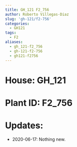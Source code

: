 ```yaml
---
title: GH_121 F2_756
author: Roberto Villegas-Diaz
slug: 'gh-121/f2-756'
categories:
  - GH121
tags:
  - F2
aliases:
  - gh_121-f2_756
  - gh-121-f2-756
  - gh121-f2756
---
```


# **House**: GH_121
# **Plant ID**: F2_756
# **Updates**: 
 - 2020-06-17: Nothing new.
